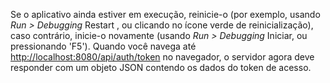 Se o aplicativo ainda estiver em execução, reinicie-o (por exemplo, usando _Run > Debugging_ Restart ,
ou clicando no ícone verde de reinicialização), caso contrário, inicie-o novamente (usando _Run > Debugging_ Iniciar,
ou pressionando 'F5'). Quando você navega até [http://localhost:8080/api/auth/token](http://localhost:8080/api/auth/token)
no navegador, o servidor agora deve responder com um objeto JSON contendo os dados do token de acesso.